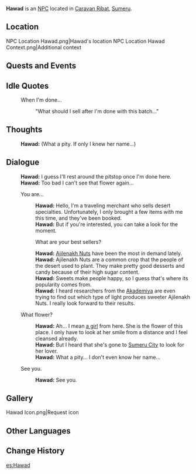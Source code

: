{{Meta
<!-- Remove this template after adding the missing info -->
|missing_NPC_profile  = yes
}}
{{Character Infobox
|type             = NPC
|image            = NPC Hawad.png
|region           = Sumeru
|location         = <!-- Where the character appears, if different from Region -->
|affiliation      = 
|title            = Merchant

|ancestry         = <!-- Clan/family -->
|father           = 
|mother           = 
|spouse           = 
|sibling          = 
|child            = 
|relative         = 

|voiceEN          = 
|voiceCN          = 
|voiceJP          = 
|dialoguereward   = 
}}
'''Hawad''' is an [[NPC]] located in [[Caravan Ribat]], [[Sumeru]].

==Location==
<gallery>
NPC Location Hawad.png|Hawad's location
NPC Location Hawad Context.png|Additional context
</gallery>
<!--
==Profile==
''(To be added.)''

===Personality===
''(To be added.)''

===Appearance===
''(To be added.)''
-->
==Quests and Events==
{{Quests and Events}}

==Idle Quotes==
{{Dialogue start}}
: {{DIcon|Idle}} When I'm done...
:: {{A|VO Hawad 01.ogg}} "What should I sell after I'm done with this batch..."
{{Dialogue end}}

==Thoughts==
{{All Schemes to Know Explanation|name=Hawad}}
:{{A|VO Hawad All Schemes to Know 01.ogg}} '''Hawad:''' (What a pity. If only I knew her name...)

==Dialogue==
{{Dialogue start}}
:'''Hawad:''' I guess I'll rest around the pitstop once I'm done here.
:'''Hawad:''' Too bad I can't see that flower again...
:{{DIcon}} You are...
::'''Hawad:''' Hello, I'm a traveling merchant who sells desert specialties. Unfortunately, I only brought a few items with me this time, and they've been booked.
::'''Hawad:''' But if you're interested, you can take a look for the moment.
::{{DIcon}} What are your best sellers?
::'''Hawad:''' [[Ajilenakh Nuts]] have been the most in demand lately.
::'''Hawad:''' Ajilenakh Nuts are a common crop that the people of the desert used to plant. They make pretty good desserts and candy because of their high sugar content.
::'''Hawad:''' Sweets make people happy, so I guess that's where its popularity comes from.
::'''Hawad:''' I heard researchers from the [[Akademiya]] are even trying to find out which type of light produces sweeter Ajilenakh Nuts. I really look forward to their results.
:{{DIcon}} What flower?
::'''Hawad:''' Ah... I mean [[Gohar|a girl]] from here. She is the flower of this place. I only have to look at her smile from a distance and I feel cleansed already.
::'''Hawad:''' But I heard that she's gone to [[Sumeru City]] to look for her lover.
::'''Hawad:''' What a pity... I don't even know her name...
:{{DIcon}} See you.
::'''Hawad:''' See you.
{{Dialogue end}}
<!--
==Event Dialogue==
===Event Name===
{{Dialogue start}}
:'''{{subst:PAGENAME}}:'''
{{Dialogue end}}

==Trivia==
* 
-->
==Gallery==
<gallery>
Hawad Icon.png|Request icon
</gallery>

==Other Languages==
{{Other Languages
|default_hidden = 1
|en      = Hawad
|zhs     = 哈瓦德
|zhs_rm  = Hāwǎdé
|zht     = 哈瓦德
|zht_rm  = Hāwǎdé
|ja      = ハワード
|ja_rm   = Hawaado
|ko      = 하워드
|ko_rm   = Hawodeu
|es      = Hawad
|fr      = Hawad
|ru      = Хавад
|th      = Hawad
|vi      = Hawad
|de      = Hawad
|id      = Hawad
|pt      = Hawad
|tr      = Hawad
|it      = Hawad
}}

==Change History==
{{Change History|3.0}}
<!--
==References==
{{Reflist}}
-->

[[es:Hawad]]